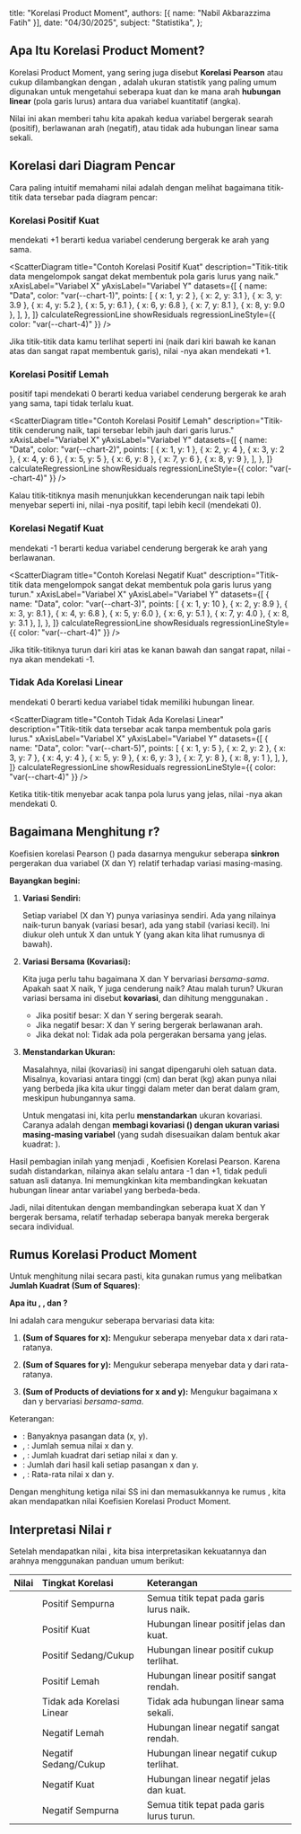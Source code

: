 
  title: "Korelasi Product Moment",
  authors: [{ name: "Nabil Akbarazzima Fatih" }],
  date: "04/30/2025",
  subject: "Statistika",
};

## Apa Itu Korelasi Product Moment?

Korelasi Product Moment, yang sering juga disebut **Korelasi Pearson** atau cukup dilambangkan dengan **<InlineMath math="r" />**, adalah ukuran statistik yang paling umum digunakan untuk mengetahui seberapa kuat dan ke mana arah **hubungan linear** (pola garis lurus) antara dua variabel kuantitatif (angka).

Nilai <InlineMath math="r" /> ini akan memberi tahu kita apakah kedua variabel bergerak searah (positif), berlawanan arah (negatif), atau tidak ada hubungan linear sama sekali.

## Korelasi dari Diagram Pencar

Cara paling intuitif memahami nilai <InlineMath math="r" /> adalah dengan melihat bagaimana titik-titik data tersebar pada diagram pencar:

### Korelasi Positif Kuat

<InlineMath math="r" /> mendekati +1 berarti kedua variabel cenderung bergerak ke
arah yang sama.

<ScatterDiagram
  title="Contoh Korelasi Positif Kuat"
  description="Titik-titik data mengelompok sangat dekat membentuk pola garis lurus yang naik."
  xAxisLabel="Variabel X"
  yAxisLabel="Variabel Y"
  datasets={[
    {
      name: "Data",
      color: "var(--chart-1)",
      points: [
        { x: 1, y: 2 },
        { x: 2, y: 3.1 },
        { x: 3, y: 3.9 },
        { x: 4, y: 5.2 },
        { x: 5, y: 6.1 },
        { x: 6, y: 6.8 },
        { x: 7, y: 8.1 },
        { x: 8, y: 9.0 },
      ],
    },
  ]}
  calculateRegressionLine
  showResiduals
  regressionLineStyle={{ color: "var(--chart-4)" }}
/>

Jika titik-titik data kamu terlihat seperti ini (naik dari kiri bawah ke kanan atas dan sangat rapat membentuk garis), nilai <InlineMath math="r" />-nya akan mendekati +1.

### Korelasi Positif Lemah

<InlineMath math="r" /> positif tapi mendekati 0 berarti kedua variabel cenderung
bergerak ke arah yang sama, tapi tidak terlalu kuat.

<ScatterDiagram
  title="Contoh Korelasi Positif Lemah"
  description="Titik-titik cenderung naik, tapi tersebar lebih jauh dari garis lurus."
  xAxisLabel="Variabel X"
  yAxisLabel="Variabel Y"
  datasets={[
    {
      name: "Data",
      color: "var(--chart-2)",
      points: [
        { x: 1, y: 1 },
        { x: 2, y: 4 },
        { x: 3, y: 2 },
        { x: 4, y: 6 },
        { x: 5, y: 5 },
        { x: 6, y: 8 },
        { x: 7, y: 6 },
        { x: 8, y: 9 },
      ],
    },
  ]}
  calculateRegressionLine
  showResiduals
  regressionLineStyle={{ color: "var(--chart-4)" }}
/>

Kalau titik-titiknya masih menunjukkan kecenderungan naik tapi lebih menyebar seperti ini, nilai <InlineMath math="r" />-nya positif, tapi lebih kecil (mendekati 0).

### Korelasi Negatif Kuat

<InlineMath math="r" /> mendekati -1 berarti kedua variabel cenderung bergerak ke
arah yang berlawanan.

<ScatterDiagram
  title="Contoh Korelasi Negatif Kuat"
  description="Titik-titik data mengelompok sangat dekat membentuk pola garis lurus yang turun."
  xAxisLabel="Variabel X"
  yAxisLabel="Variabel Y"
  datasets={[
    {
      name: "Data",
      color: "var(--chart-3)",
      points: [
        { x: 1, y: 10 },
        { x: 2, y: 8.9 },
        { x: 3, y: 8.1 },
        { x: 4, y: 6.8 },
        { x: 5, y: 6.0 },
        { x: 6, y: 5.1 },
        { x: 7, y: 4.0 },
        { x: 8, y: 3.1 },
      ],
    },
  ]}
  calculateRegressionLine
  showResiduals
  regressionLineStyle={{ color: "var(--chart-4)" }}
/>

Jika titik-titiknya turun dari kiri atas ke kanan bawah dan sangat rapat, nilai <InlineMath math="r" />-nya akan mendekati -1.

### Tidak Ada Korelasi Linear

<InlineMath math="r" /> mendekati 0 berarti kedua variabel tidak memiliki hubungan
linear.

<ScatterDiagram
  title="Contoh Tidak Ada Korelasi Linear"
  description="Titik-titik data tersebar acak tanpa membentuk pola garis lurus."
  xAxisLabel="Variabel X"
  yAxisLabel="Variabel Y"
  datasets={[
    {
      name: "Data",
      color: "var(--chart-5)",
      points: [
        { x: 1, y: 5 },
        { x: 2, y: 2 },
        { x: 3, y: 7 },
        { x: 4, y: 4 },
        { x: 5, y: 9 },
        { x: 6, y: 3 },
        { x: 7, y: 8 },
        { x: 8, y: 1 },
      ],
    },
  ]}
  calculateRegressionLine
  showResiduals
  regressionLineStyle={{ color: "var(--chart-4)" }}
/>

Ketika titik-titik menyebar acak tanpa pola lurus yang jelas, nilai <InlineMath math="r" />-nya akan mendekati 0.

## Bagaimana Menghitung r?

Koefisien korelasi Pearson (<InlineMath math="r" />) pada dasarnya mengukur seberapa **sinkron** pergerakan dua variabel (X dan Y) relatif terhadap variasi masing-masing.

**Bayangkan begini:**

1.  **Variasi Sendiri:**

    Setiap variabel (X dan Y) punya variasinya sendiri. Ada yang nilainya naik-turun banyak (variasi besar), ada yang stabil (variasi kecil). Ini diukur oleh <InlineMath math="SS_{xx}" /> untuk X dan <InlineMath math="SS_{yy}" /> untuk Y (yang akan kita lihat rumusnya di bawah).

2.  **Variasi Bersama (Kovariasi):**

    Kita juga perlu tahu bagaimana X dan Y bervariasi _bersama-sama_. Apakah saat X naik, Y juga cenderung naik? Atau malah turun? Ukuran variasi bersama ini disebut **kovariasi**, dan dihitung menggunakan <InlineMath math="SS_{xy}" />.

    - Jika <InlineMath math="SS_{xy}" /> positif besar: X dan Y sering bergerak searah.
    - Jika <InlineMath math="SS_{xy}" /> negatif besar: X dan Y sering bergerak berlawanan arah.
    - Jika <InlineMath math="SS_{xy}" /> dekat nol: Tidak ada pola pergerakan bersama yang jelas.

3.  **Menstandarkan Ukuran:**

    Masalahnya, nilai <InlineMath math="SS_{xy}" /> (kovariasi) ini sangat dipengaruhi oleh satuan data. Misalnya, kovariasi antara tinggi (cm) dan berat (kg) akan punya nilai yang berbeda jika kita ukur tinggi dalam meter dan berat dalam gram, meskipun hubungannya sama.

    Untuk mengatasi ini, kita perlu **menstandarkan** ukuran kovariasi. Caranya adalah dengan **membagi kovariasi (<InlineMath math="SS_{xy}" />) dengan ukuran variasi masing-masing variabel** (yang sudah disesuaikan dalam bentuk akar kuadrat: <InlineMath math="\sqrt{SS_{xx} SS_{yy}}" />).

    <BlockMath math="r = \frac{\text{Seberapa banyak X dan Y bervariasi bersama}}{\text{Ukuran standar dari variasi X dan Y masing-masing}} = \frac{SS_{xy}}{\sqrt{SS_{xx} SS_{yy}}}" />

Hasil pembagian inilah yang menjadi **<InlineMath math="r" />**, Koefisien Korelasi Pearson. Karena sudah distandarkan, nilainya akan selalu antara -1 dan +1, tidak peduli satuan asli datanya. Ini memungkinkan kita membandingkan kekuatan hubungan linear antar variabel yang berbeda-beda.

Jadi, nilai <InlineMath math="r" /> ditentukan dengan membandingkan seberapa kuat X dan Y bergerak bersama, relatif terhadap seberapa banyak mereka bergerak secara individual.

## Rumus Korelasi Product Moment

Untuk menghitung nilai <InlineMath math="r" /> secara pasti, kita gunakan rumus yang melibatkan **Jumlah Kuadrat (Sum of Squares)**:

<BlockMath math="r = \frac{SS_{xy}}{\sqrt{SS_{xx} SS_{yy}}}" />

**Apa itu <InlineMath math="SS_{xy}" />, <InlineMath math="SS_{xx}" />, dan <InlineMath math="SS_{yy}" />?**

Ini adalah cara mengukur seberapa bervariasi data kita:

1.  **<InlineMath math="SS_{xx}" /> (Sum of Squares for x):** Mengukur seberapa menyebar data x dari rata-ratanya.

    <BlockMath math="SS_{xx} = \sum (x - \bar{x})^2 = \sum x^2 - \frac{(\sum x)^2}{n}" />

2.  **<InlineMath math="SS_{yy}" /> (Sum of Squares for y):** Mengukur seberapa menyebar data y dari rata-ratanya.

    <BlockMath math="SS_{yy} = \sum (y - \bar{y})^2 = \sum y^2 - \frac{(\sum y)^2}{n}" />

3.  **<InlineMath math="SS_{xy}" /> (Sum of Products of deviations for x and y):** Mengukur bagaimana x dan y bervariasi _bersama-sama_.

    <BlockMath math="SS_{xy} = \sum (x - \bar{x})(y - \bar{y}) = \sum xy - \frac{(\sum x)(\sum y)}{n}" />

Keterangan:

- <InlineMath math="n" />: Banyaknya pasangan data (x, y).
- <InlineMath math="\sum x" />, <InlineMath math="\sum y" />: Jumlah semua nilai
  x dan y.
- <InlineMath math="\sum x^2" />, <InlineMath math="\sum y^2" />: Jumlah kuadrat
  dari setiap nilai x dan y.
- <InlineMath math="\sum xy" />: Jumlah dari hasil kali setiap pasangan x dan y.
- <InlineMath math="\bar{x}" />, <InlineMath math="\bar{y}" />: Rata-rata nilai x
  dan y.

Dengan menghitung ketiga nilai SS ini dan memasukkannya ke rumus <InlineMath math="r" />, kita akan mendapatkan nilai Koefisien Korelasi Product Moment.

## Interpretasi Nilai r

Setelah mendapatkan nilai <InlineMath math="r" />, kita bisa interpretasikan kekuatannya dan arahnya menggunakan panduan umum berikut:

| Nilai <InlineMath math="r" />         | Tingkat Korelasi          | Keterangan                                |
| :------------------------------------ | :------------------------ | :---------------------------------------- |
| <InlineMath math="1" />               | Positif Sempurna          | Semua titik tepat pada garis lurus naik.  |
| <InlineMath math="0.7 \le r < 1" />   | Positif Kuat              | Hubungan linear positif jelas dan kuat.   |
| <InlineMath math="0.3 < r < 0.7" />   | Positif Sedang/Cukup      | Hubungan linear positif cukup terlihat.   |
| <InlineMath math="0 < r \le 0.3" />   | Positif Lemah             | Hubungan linear positif sangat rendah.    |
| <InlineMath math="0" />               | Tidak ada Korelasi Linear | Tidak ada hubungan linear sama sekali.    |
| <InlineMath math="-0.3 \le r < 0" />  | Negatif Lemah             | Hubungan linear negatif sangat rendah.    |
| <InlineMath math="-0.7 < r < -0.3" /> | Negatif Sedang/Cukup      | Hubungan linear negatif cukup terlihat.   |
| <InlineMath math="-1 < r \le -0.7" /> | Negatif Kuat              | Hubungan linear negatif jelas dan kuat.   |
| <InlineMath math="-1" />              | Negatif Sempurna          | Semua titik tepat pada garis lurus turun. |
